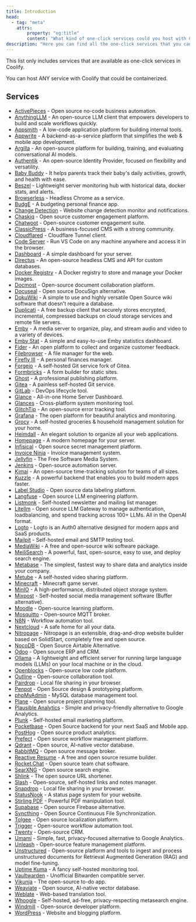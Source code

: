 ```yaml
---
title: Introduction
head:
  - tag: "meta"
    attrs:
        property: "og:title"
        content: "What kind of one-click services could you host with Coolify"
description: "Here you can find all the one-click services that you can host with Coolify."
---
```



This list only includes services that are available as one-click services in Coolify.

<Aside type="tip">
You can host ANY service with Coolify that could be containerized.
</Aside>

## Services

- [ActivePieces](/docs/services/activepieces) - Open source no-code business automation.
- [AnythingLLM](/docs/services/anythingllm) - An open-source LLM client that empowers developers to build and scale workflows quickly.
- [Appsmith](/docs/services/appsmith) - A low-code application platform for building internal tools.
- [Appwrite](/docs/services/appwrite) - A backend-as-a-service platform that simplifies the web & mobile app development.
- [Argilla](/docs/services/argilla) - An open-source platform for building, training, and evaluating conversational AI models.
- [Authentik](/docs/services/authentik) - An open-source Identity Provider, focused on flexibility and versatility.
- [Baby Buddy](/docs/services/babybuddy) - It helps parents track their baby's daily activities, growth, and health with ease.
- [Beszel](/docs/services/beszel) - Lightweight server monitoring hub with historical data, docker stats, and alerts.
- [Browserless](/docs/services/browserless) - Headless Chrome as a service.
- [BudgE](/docs/services/budge) - A budgeting personal finance app.
- [Change Detection](/docs/services/changedetection) - Website change detection monitor and notifications.
- [Chaskiq](/docs/services/chaskiq) - Open source customer engagement platform.
- [Chatwoot](/docs/services/chatwoot) - Open-source customer engagement suite.
- [ClassicPress](/docs/services/classicpress) - A business-focused CMS with a strong community.
- [Cloudflared](/docs/services/cloudflared) - Cloudflare Tunnel client.
- [Code Server](/docs/services/code-server) - Run VS Code on any machine anywhere and access it in the browser.
- [Dashboard](/docs/services/dashboard) - A simple dashboard for your server.
- [Directus](/docs/services/directus) - An open-source headless CMS and API for custom databases.
- [Docker Registry](/docs/services/docker-registry) - A Docker registry to store and manage your Docker images.
- [Docmost](/docs/services/docmost) - Open-source document collaboration platform.
- [Docuseal](/docs/services/docuseal) - Open source DocuSign alternative.
- [DokuWiki](/docs/services/dokuwiki) - A simple to use and highly versatile Open Source wiki software that doesn't require a database.
- [Duplicati](/docs/services/duplicati) - A free backup client that securely stores encrypted, incremental, compressed backups on cloud storage services and remote file servers.
- [Emby](/docs/services/emby) - A media server to organize, play, and stream audio and video to a variety of devices.
- [Emby Stat](/docs/services/emby-stat) - A simple and easy-to-use Emby statistics dashboard.
- [Fider](/docs/services/fider) - An open platform to collect and organize customer feedback.
- [Filebrowser](/docs/services/filebrowser) - A file manager for the web.
- [Firefly III](/docs/services/firefly-iii) - A personal finances manager.
- [Forgejo](/docs/services/forgejo) - A self-hosted Git service fork of Gitea.
- [Formbricks](/docs/services/formbricks) - A form builder for static sites.
- [Ghost](/docs/services/ghost) - A professional publishing platform.
- [Gitea](/docs/services/gitea) - A painless self-hosted Git service.
- [GitLab](/docs/services/gitlab) - DevOps lifecycle tool.
- [Glance](/docs/services/glance) - All-in-one Home Server Dashboard.
- [Glances](/docs/services/glances) - Cross-platform system monitoring tool.
- [GlitchTip](/docs/services/glitchtip) - An open-source error tracking tool.
- [Grafana](/docs/services/grafana) - The open platform for beautiful analytics and monitoring.
- [Grocy](/docs/services/grocy) - A self-hosted groceries & household management solution for your home.
- [Heimdall](/docs/services/heimdall) - An elegant solution to organize all your web applications.
- [Homepage](/docs/services/homepage) - A modern homepage for your server.
- [Infisical](/docs/services/infisical) - Open source secret management platform.
- [Invoice Ninja](/docs/services/invoice-ninja) - Invoice management system.
- [Jellyfin](/docs/services/jellyfin) - The Free Software Media System.
- [Jenkins](/docs/services/jenkins) - Open-source automation server.
- [Kimai](/docs/services/kimai) - An open-source time-tracking solution for teams of all sizes.
- [Kuzzle](/docs/services/kuzzle) - A powerful backend that enables you to build modern apps faster.
- [Label Studio](/docs/services/labelstudio) - Open source data labeling platform.
- [Langfuse](/docs/services/langfuse) - Open source LLM engineering platform.
- [Listmonk](/docs/services/listmonk) - Self-hosted newsletter and mailing list manager.
- [Litellm](/docs/services/litellm) - Open source LLM Gateway to manage authentication, loadbalancing, and spend tracking across 100+ LLMs. All in the OpenAI format.
- [Logto](/docs/services/logto) - Logto is an Auth0 alternative designed for modern apps and SaaS products.
- [Mailpit](/docs/services/mailpit) - Self-hosted email and SMTP testing tool.
- [MediaWiki](/docs/services/mediawiki) - A free and open-source wiki software package.
- [MeiliSearch](/docs/services/meilisearch) - A powerful, fast, open-source, easy to use, and deploy search engine.
- [Metabase](/docs/services/metabase) - The simplest, fastest way to share data and analytics inside your company.
- [Metube](/docs/services/metube) - A self-hosted video sharing platform.
- [Minecraft](/docs/services/minecraft) - Minecraft game server.
- [MinIO](/docs/services/minio) - A high-performance, distributed object storage system.
- [Mixpost](/docs/services/mixpost) - Self-hosted social media management software (Buffer alternative).
- [Moodle](/docs/services/moodle) - Open-source learning platform.
- [Mosquitto](/docs/services/mosquitto) - Open-source MQTT broker.
- [N8N](/docs/services/n8n) - Workflow automation tool.
- [Nextcloud](/docs/services/nextcloud) - A safe home for all your data.
- [Nitropage](/docs/services/nitropage) - Nitropage is an extensible, drag-and-drop website builder based on SolidStart, completely free and open source.
- [NocoDB](/docs/services/nocodb) - Open Source Airtable Alternative.
- [Odoo](/docs/services/odoo) - Open source ERP and CRM.
- [Ollama](/docs/services/ollama) - A lightweight and efficient server for running large language models (LLMs) on your local machine or in the cloud.
- [Openblocks](/docs/services/openblocks) - Open-source low code platform.
- [Outline](/docs/services/outline) - Open-source collaboration tool.
- [Pairdrop](/docs/services/pairdrop) - Local file sharing in your browser.
- [Penpot](/docs/services/penpot) - Open Source design & prototyping platform.
- [phpMyAdmin](/docs/services/phpmyadmin) - MySQL database management tool.
- [Plane](/docs/services/plane) - Open source project planning tool.
- [Plausible Analytics](/docs/services/plausible) - Simple and privacy-friendly alternative to Google Analytics.
- [Plunk](/docs/services/plunk) - Self-hosted email marketing platform.
- [Pocketbase](/docs/services/pocketbase) - Open Source backend for your next SaaS and Mobile app.
- [PostHog](/docs/services/posthog) - Open source product analytics.
- [Prefect](/docs/services/prefect) - Open source workflow management platform.
- [Qdrant](/docs/services/qdrant) - Open source, AI-native vector database.
- [RabbitMQ](/docs/services/rabbitmq) - Open source message broker.
- [Reactive Resume](/docs/services/reactive-resume) - A free and open source resume builder.
- [Rocket.Chat](/docs/services/rocketchat) - Open source team chat software.
- [SearXNG](/docs/services/searxng) - Open source search engine.
- [Shlink](/docs/services/shlink) - The open source URL shortener.
- [Slash](/docs/services/slash) - Open-source, self-hosted links and notes manager.
- [Snapdrop](/docs/services/snapdrop) - Local file sharing in your browser.
- [StatusNook](/docs/services/statusnook) - A status page system for your website.
- [Stirling PDF](/docs/services/stirling-pdf) - Powerful PDF manipulation tool.
- [Supabase](/docs/services/supabase) - Open source Firebase alternative.
- [Syncthing](/docs/services/syncthing) - Open Source Continuous File Synchronization.
- [Tolgee](/docs/services/tolgee) - Open source localization platform.
- [Trigger](/docs/services/trigger) - Open-source workflow automation tool.
- [Twenty](/docs/services/twenty) - Open-source CRM.
- [Umami](/docs/services/umami) - Simple, fast, privacy-focused alternative to Google Analytics.
- [Unleash](/docs/services/unleash) - Open-source feature management platform.
- [Unstructured](/docs/services/unstructured) - Open-source platform and tools to ingest and process unstructured documents for Retrieval Augmented Generation (RAG) and model fine-tuning.
- [Uptime Kuma](/docs/services/uptime-kuma) - A fancy self-hosted monitoring tool.
- [Vaultwarden](/docs/services/vaultwarden) - Unofficial Bitwarden compatible server.
- [Vikunja](/docs/services/vikunja) - The open-source to-do app.
- [Weaviate](/docs/services/weaviate) - Open source, AI-native vector database.
- [Weblate](/docs/services/weblate) - Web-based translation tool.
- [Whoogle](/docs/services/whoogle) - Self-hosted, ad-free, privacy-respecting metasearch engine.
- [Windmill](/docs/services/windmill) - Open-source developer platform.
- [WordPress](/docs/services/wordpress) - Website and blogging platform.
